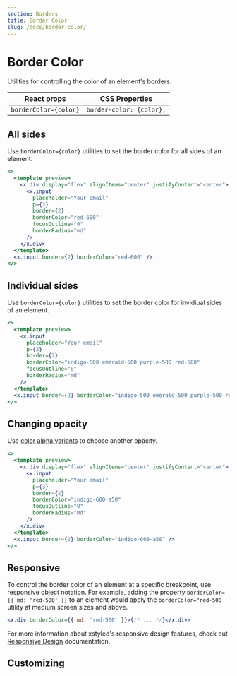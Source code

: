 ```yaml
---
section: Borders
title: Border Color
slug: /docs/border-color/
---
```


# Border Color

Utilities for controlling the color of an element's borders.

<carbon-ad />

| React props           | CSS Properties           |
| --------------------- | ------------------------ |
| `borderColor={color}` | `border-color: {color};` |

## All sides

Use `borderColor={color}` utilities to set the border color for all sides of an element.

```jsx preview color=red
<>
  <template preview>
    <x.div display="flex" alignItems="center" justifyContent="center">
      <x.input
        placeholder="Your email"
        p={3}
        border={2}
        borderColor="red-600"
        focusOutline="0"
        borderRadius="md"
      />
    </x.div>
  </template>
  <x.input border={2} borderColor="red-600" />
</>
```

## Individual sides

Use `borderColor={color}` utilities to set the border color for invidiual sides of an element.

```jsx preview color=indigo
<>
  <template preview>
    <x.input
      placeholder="Your email"
      p={3}
      border={2}
      borderColor="indigo-500 emerald-500 purple-500 red-500"
      focusOutline="0"
      borderRadius="md"
    />
  </template>
  <x.input border={2} borderColor="indigo-500 emerald-500 purple-500 red-500" />
</>
```

## Changing opacity

Use [color alpha variants](/docs/colors/) to choose another opacity.

```jsx preview color=indigo
<>
  <template preview>
    <x.div display="flex" alignItems="center" justifyContent="center">
      <x.input
        placeholder="Your email"
        p={3}
        border={2}
        borderColor="indigo-600-a50"
        focusOutline="0"
        borderRadius="md"
      />
    </x.div>
  </template>
  <x.input border={2} borderColor="indigo-600-a50" />
</>
```

## Responsive

To control the border color of an element at a specific breakpoint, use responsive object notation. For example, adding the property `borderColor={{ md: 'red-500' }}` to an element would apply the `borderColor="red-500` utility at medium screen sizes and above.

```jsx
<x.div borderColor={{ md: 'red-500' }}>{/* ... */}</x.div>
```

For more information about xstyled's responsive design features, check out [Responsive Design](/docs/responsive-design/) documentation.

## Customizing


<CustomizeColors />
